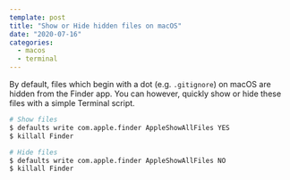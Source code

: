 ```yaml
---
template: post
title: "Show or Hide hidden files on macOS"
date: "2020-07-16"
categories:
  - macos
  - terminal
---
```


By default, files which begin with a dot (e.g. `.gitignore`) on macOS are hidden from the Finder app. You can however, quickly show or hide these files with a simple Terminal script.

```bash
# Show files
$ defaults write com.apple.finder AppleShowAllFiles YES
$ killall Finder

# Hide files
$ defaults write com.apple.finder AppleShowAllFiles NO
$ killall Finder
```
